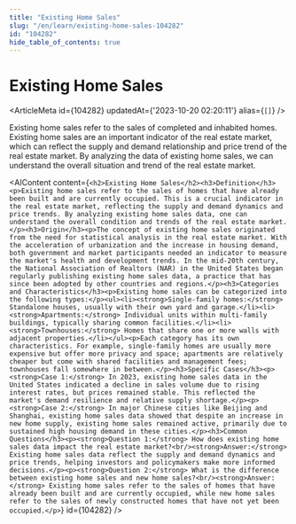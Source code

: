 ```yaml
---
title: "Existing Home Sales"
slug: "/en/learn/existing-home-sales-104282"
id: "104282"
hide_table_of_contents: true
---
```



# Existing Home Sales

<ArticleMeta id={104282} updatedAt={'2023-10-20 02:20:11'} alias={`[]`} />
<div className='border-solid border-b border-t-0 my-4 border-[var(--ifm-color-gray-300)]' />

Existing home sales refer to the sales of completed and inhabited homes. Existing home sales are an important indicator of the real estate market, which can reflect the supply and demand relationship and price trend of the real estate market. By analyzing the data of existing home sales, we can understand the overall situation and trend of the real estate market.

<AIContent content={`<h2>Existing Home Sales</h2><h3>Definition</h3><p>Existing home sales refer to the sales of homes that have already been built and are currently occupied. This is a crucial indicator in the real estate market, reflecting the supply and demand dynamics and price trends. By analyzing existing home sales data, one can understand the overall condition and trends of the real estate market.</p><h3>Origin</h3><p>The concept of existing home sales originated from the need for statistical analysis in the real estate market. With the acceleration of urbanization and the increase in housing demand, both government and market participants needed an indicator to measure the market's health and development trends. In the mid-20th century, the National Association of Realtors (NAR) in the United States began regularly publishing existing home sales data, a practice that has since been adopted by other countries and regions.</p><h3>Categories and Characteristics</h3><p>Existing home sales can be categorized into the following types:</p><ul><li><strong>Single-family homes:</strong> Standalone houses, usually with their own yard and garage.</li><li><strong>Apartments:</strong> Individual units within multi-family buildings, typically sharing common facilities.</li><li><strong>Townhouses:</strong> Homes that share one or more walls with adjacent properties.</li></ul><p>Each category has its own characteristics. For example, single-family homes are usually more expensive but offer more privacy and space; apartments are relatively cheaper but come with shared facilities and management fees; townhouses fall somewhere in between.</p><h3>Specific Cases</h3><p><strong>Case 1:</strong> In 2023, existing home sales data in the United States indicated a decline in sales volume due to rising interest rates, but prices remained stable. This reflected the market's demand resilience and relative supply shortage.</p><p><strong>Case 2:</strong> In major Chinese cities like Beijing and Shanghai, existing home sales data showed that despite an increase in new home supply, existing home sales remained active, primarily due to sustained high housing demand in these cities.</p><h3>Common Questions</h3><p><strong>Question 1:</strong> How does existing home sales data impact the real estate market?<br/><strong>Answer:</strong> Existing home sales data reflect the supply and demand dynamics and price trends, helping investors and policymakers make more informed decisions.</p><p><strong>Question 2:</strong> What is the difference between existing home sales and new home sales?<br/><strong>Answer:</strong> Existing home sales refer to the sales of homes that have already been built and are currently occupied, while new home sales refer to the sales of newly constructed homes that have not yet been occupied.</p>`} id={104282} />
